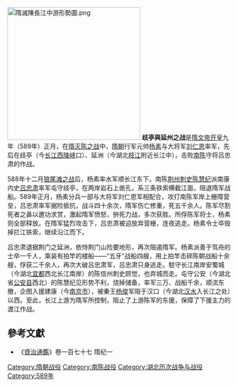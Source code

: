 {{Campaignbox 隋滅陳之戰}}
[[File:隋滅陳長江中游形勢圖.png|300px]]
'''歧亭與延州之战'''是[[隋文帝|隋文帝]][[开皇|开皇]]九年（589年）正月，在[[隋灭陈之战|隋灭陈之战]]中，[[隋朝|隋朝]]行军元帅[[杨素|杨素]]与大将军[[刘仁恩|刘仁恩]]率军，先后在歧亭（今[[长江|长江]][[西陵峡|西陵峡]]口）、延洲（今湖北[[枝江|枝江]]附近长江中），击败[[南陈|南陈]]守将吕忠肃的作战。

588年十二月[[狼尾滩之战|狼尾滩之战]]后，杨素率水军顺长江东下。南陈[[荆州|荆州]][[刺史|刺史]][[陈慧纪|陈慧纪]]派南康内史[[吕忠肃|吕忠肃]]率军屯守歧亭，在两岸岩石上凿孔，系三条铁索横截江面，阻退隋军战船。589年正月，杨素分兵一部与大将军刘仁恩军相配合，攻打南陈军岸上栅障营垒，吕忠肃率军据险抵抗，战斗四十余次，隋军伤亡修重，死五千余人。陈军尽割死者之鼻以邀功求赏，激起隋军愤怒，拚死力战，多次获胜。所俘陈军将士，杨素则全部释放。在隋军猛烈攻击下，吕忠肃被迫放弃营栅，连夜逃走。杨素令士卒毁掉拦江铁索，继续沿江而下。

吕忠肃退据荆门之延洲，依恃荆门山险要地形，再次阻遏隋军。杨素派善于驾舟的士卒一千人，乘装有拍竿的楼船——“五牙”战船四艘，用上拍竿击碎陈朝战船十余艘，俘获二千余人，再次大破吕忠肃军，吕忠肃只身逃走。駐守长江南岸安蜀城（今湖北[[宜都|宜都]]西北长江南岸）的陈信州刺史顾觉，也弃城而走。屯守公安（今湖北省[[公安县|公安县]]西北）的陈慧纪见形势不利，烧掉储备，率军三万、战船千余，顺流东撤，企图入援建康（今[[南京市|南京市]]），被秦王[[杨俊_(隋朝)|杨俊]]军阻于汉口（今湖北[[汉水|汉水]]入长江之处）以西。至此，长江上游为隋军所控制，阻止了上游陈军的东援，保障了下援主力的渡江作战。

==參考文獻==
*《[[資治通鑑|資治通鑑]]》卷一百七十七 隋纪一

{{DEFAULTSORT:Q}}
[[Category:隋朝战役|Category:隋朝战役]]
[[Category:南陈战役|Category:南陈战役]]
[[Category:湖北历次战争与战役|Category:湖北历次战争与战役]]
[[Category:589年|Category:589年]]